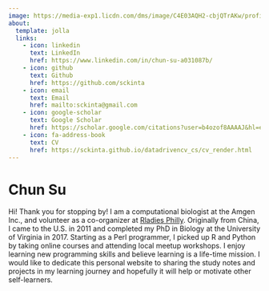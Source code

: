 ```yaml
---
image: https://media-exp1.licdn.com/dms/image/C4E03AQH2-cbjQTrAKw/profile-displayphoto-shrink_800_800/0/1516780179563?e=1667433600&v=beta&t=ycj2c4SfbINkl4kwmciBOz0itQXDqzdxYhCp82HZ0-I
about:
  template: jolla
  links:
    - icon: linkedin
      text: LinkedIn
      href: https://www.linkedin.com/in/chun-su-a031087b/
    - icon: github
      text: Github
      href: https://github.com/sckinta
    - icon: email
      text: Email
      href: mailto:sckinta@gmail.com
    - icon: google-scholar
      text: Google Scholar
      href: https://scholar.google.com/citations?user=b4ozof8AAAAJ&hl=en
    - icon: fa-address-book
      text: CV
      href: https://sckinta.github.io/datadrivencv_cs/cv_render.html
---
```


# Chun Su

Hi! Thank you for stopping by! I am a computational biologist at the Amgen Inc., and volunteer as a co-organizer at [Rladies Philly](https://www.rladiesphilly.org/). Originally from China, I came to the U.S. in 2011 and completed my PhD in Biology at the University of Virginia in 2017. Starting as a Perl programmer, I picked up R and Python by taking online courses and attending local meetup workshops. I enjoy learning new programming skills and believe learning is a life-time mission. I would like to dedicate this personal website to sharing the study notes and projects in my learning journey and hopefully it will help or motivate other self-learners.
